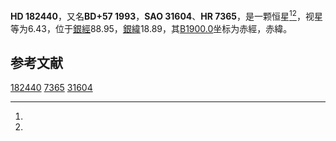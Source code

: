 {{Starbox begin
| name = HD 182440
}}
{{Starbox observe
| epoch = [[J2000.0|J2000.0]]
| constell = {{星座名待查}}<ref name=SIMBAD>{{cite web
 | url=http://simbad.u-strasbg.fr/simbad/sim-id?Ident=HR+7365
 | title=Pulsating variable Star
 | publisher=Centre de Données astronomiques de Strasbourg
 | work=SIMBAD
 | accessdate=2012-07-13
 | archive-date=2016-03-18
 | archive-url=https://web.archive.org/web/20160318231020/http://simbad.u-strasbg.fr/simbad/sim-id?Ident=HR+7365
 | dead-url=no
 }}</ref><ref name=DATA>{{cite web
 | url=http://vizier.u-strasbg.fr/viz-bin/VizieR-5?-out.add=.&-source=5050&-corr=PK=HR&-out.max=9999&HR=7365
 | title=VizieR Detailed Page
 | accessdate=2012-07-13
 | archive-date=2016-03-04
 | archive-url=https://web.archive.org/web/20160304200926/http://vizier.u-strasbg.fr/viz-bin/VizieR-5?-out.add=.&-source=5050&-corr=PK=HR&-out.max=9999&HR=7365
 | dead-url=no
 }}</ref>
| 星官 = 
| ra = {{RA|19|21|25.4}}<ref name=SIMBAD /><ref name=DATA />
| dec = {{DEC|+57|46|1}}<ref name=SIMBAD /><ref name=DATA />
| appmag_v = 6.43<ref name=SIMBAD /><ref name=DATA />
}}
{{Starbox character
| class = K2<ref name=SIMBAD /><ref name=DATA />
| b-v = <ref name=SIMBAD /><ref name=DATA />
| u-b = <ref name=SIMBAD /><ref name=DATA />
| r-i = <ref name=SIMBAD /><ref name=DATA />
| variable = 
}}
{{Starbox astrometry
| radial_v = 
| prop_mo_ra = 7
| parallax = 
| p_error = 
}}
{{Starbox catalog
| names =BD+57 1993，[[SAO星表|SAO]] 31604，[[HD星表|HD]] 182440，[[HR星表|HR]] 7365}}
{{Starbox reference |Simbad=HR+7365}}
{{Starbox end}}

'''HD 182440'''，又名'''BD+57 1993'''，'''SAO 31604'''、'''HR 7365'''，是一颗恒星<ref name=SIMBAD /><ref name=DATA />，视星等为6.43，位于[[銀道座標系|銀經]]88.95，[[銀道座標系|銀緯]]18.89，其[[B1900.0|B1900.0]]坐标为赤經{{RA|19|19|36}}，赤緯{{DEC|+57|18.89|27}}。

== 参考文献 ==
{{reflist}}

{{star-stub}}

[[Category:HD和HDE天體|182440]]
[[Category:HR天體|7365]]
[[Category:SAO天體|31604]]